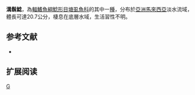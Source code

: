 {{Speciesbox 
| taxon = Clarias sulcatus
| status = NE
| status_system = IUCN3.1
| authority = [[Ng|Ng]], 2004
| synonyms = 
}}

'''溝鬍鯰'''，為[[輻鰭魚綱|輻鰭魚綱]][[鯰形目|鯰形目]][[塘虱魚科|塘虱魚科]]的其中一[[種|種]]，分布於[[亞洲|亞洲]][[馬來西亞|馬來西亞]]淡水流域，體長可達20.7公分，棲息在底層水域，生活習性不明。

==参考文献==
*{{FishBase_species|genus=Clarias|species=sulcatus|year=2015|month=5}}

== 扩展阅读 ==
{{refbegin}}
{{wikispecies-inline|Clarias sulcatus|溝鬍鯰}}
{{refend}}
{{Taxonbar|from=Q5536223}}

[[Category:鬍鯰屬|G]]